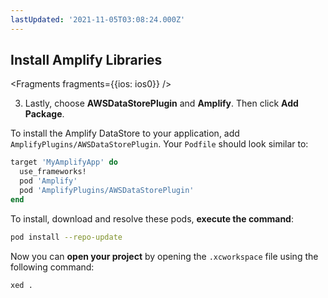 ```yaml
---
lastUpdated: '2021-11-05T03:08:24.000Z'
---
```

## Install Amplify Libraries

<BlockSwitcher>

<Block name="Swift Package Manager">


<Fragments fragments={{ios: ios0}} />

3. Lastly, choose **AWSDataStorePlugin** and **Amplify**. Then click **Add Package**.

</Block>

<Block name="CocoaPods">

To install the Amplify DataStore to your application, add `AmplifyPlugins/AWSDataStorePlugin`. Your `Podfile` should look similar to:

```ruby
target 'MyAmplifyApp' do
  use_frameworks!
  pod 'Amplify'
  pod 'AmplifyPlugins/AWSDataStorePlugin'
end
```

To install, download and resolve these pods, **execute the command**:

```bash
pod install --repo-update
```

Now you can **open your project** by opening the `.xcworkspace` file using the following command:

```bash
xed .
```

</Block>

</BlockSwitcher>
